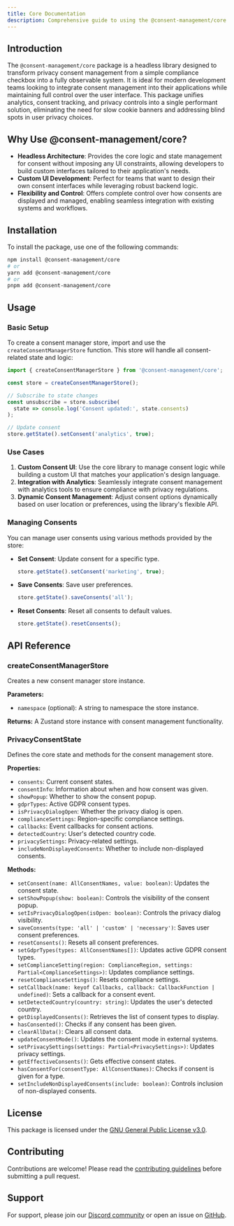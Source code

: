```yaml
---
title: Core Documentation
description: Comprehensive guide to using the @consent-management/core package for managing privacy consents.
---
```


## Introduction

The `@consent-management/core` package is a headless library designed to transform privacy consent management from a simple compliance checkbox into a fully observable system. It is ideal for modern development teams looking to integrate consent management into their applications while maintaining full control over the user interface. This package unifies analytics, consent tracking, and privacy controls into a single performant solution, eliminating the need for slow cookie banners and addressing blind spots in user privacy choices.

## Why Use @consent-management/core?

- **Headless Architecture**: Provides the core logic and state management for consent without imposing any UI constraints, allowing developers to build custom interfaces tailored to their application's needs.
- **Custom UI Development**: Perfect for teams that want to design their own consent interfaces while leveraging robust backend logic.
- **Flexibility and Control**: Offers complete control over how consents are displayed and managed, enabling seamless integration with existing systems and workflows.

## Installation

To install the package, use one of the following commands:

```bash
npm install @consent-management/core
# or
yarn add @consent-management/core
# or
pnpm add @consent-management/core
```

## Usage

### Basic Setup

To create a consent manager store, import and use the `createConsentManagerStore` function. This store will handle all consent-related state and logic:

```typescript
import { createConsentManagerStore } from '@consent-management/core';

const store = createConsentManagerStore();

// Subscribe to state changes
const unsubscribe = store.subscribe(
  state => console.log('Consent updated:', state.consents)
);

// Update consent
store.getState().setConsent('analytics', true);
```

### Use Cases

1. **Custom Consent UI**: Use the core library to manage consent logic while building a custom UI that matches your application's design language.
2. **Integration with Analytics**: Seamlessly integrate consent management with analytics tools to ensure compliance with privacy regulations.
3. **Dynamic Consent Management**: Adjust consent options dynamically based on user location or preferences, using the library's flexible API.

### Managing Consents

You can manage user consents using various methods provided by the store:

- **Set Consent**: Update consent for a specific type.
  ```typescript
  store.getState().setConsent('marketing', true);
  ```

- **Save Consents**: Save user preferences.
  ```typescript
  store.getState().saveConsents('all');
  ```

- **Reset Consents**: Reset all consents to default values.
  ```typescript
  store.getState().resetConsents();
  ```

## API Reference

### createConsentManagerStore

Creates a new consent manager store instance.

**Parameters:**
- `namespace` (optional): A string to namespace the store instance.

**Returns:** A Zustand store instance with consent management functionality.

### PrivacyConsentState

Defines the core state and methods for the consent management store.

**Properties:**
- `consents`: Current consent states.
- `consentInfo`: Information about when and how consent was given.
- `showPopup`: Whether to show the consent popup.
- `gdprTypes`: Active GDPR consent types.
- `isPrivacyDialogOpen`: Whether the privacy dialog is open.
- `complianceSettings`: Region-specific compliance settings.
- `callbacks`: Event callbacks for consent actions.
- `detectedCountry`: User's detected country code.
- `privacySettings`: Privacy-related settings.
- `includeNonDisplayedConsents`: Whether to include non-displayed consents.

**Methods:**
- `setConsent(name: AllConsentNames, value: boolean)`: Updates the consent state.
- `setShowPopup(show: boolean)`: Controls the visibility of the consent popup.
- `setIsPrivacyDialogOpen(isOpen: boolean)`: Controls the privacy dialog visibility.
- `saveConsents(type: 'all' | 'custom' | 'necessary')`: Saves user consent preferences.
- `resetConsents()`: Resets all consent preferences.
- `setGdprTypes(types: AllConsentNames[])`: Updates active GDPR consent types.
- `setComplianceSetting(region: ComplianceRegion, settings: Partial<ComplianceSettings>)`: Updates compliance settings.
- `resetComplianceSettings()`: Resets compliance settings.
- `setCallback(name: keyof Callbacks, callback: CallbackFunction | undefined)`: Sets a callback for a consent event.
- `setDetectedCountry(country: string)`: Updates the user's detected country.
- `getDisplayedConsents()`: Retrieves the list of consent types to display.
- `hasConsented()`: Checks if any consent has been given.
- `clearAllData()`: Clears all consent data.
- `updateConsentMode()`: Updates the consent mode in external systems.
- `setPrivacySettings(settings: Partial<PrivacySettings>)`: Updates privacy settings.
- `getEffectiveConsents()`: Gets effective consent states.
- `hasConsentFor(consentType: AllConsentNames)`: Checks if consent is given for a type.
- `setIncludeNonDisplayedConsents(include: boolean)`: Controls inclusion of non-displayed consents.

## License

This package is licensed under the [GNU General Public License v3.0](https://github.com/koroflow/consent-management/blob/main/LICENSE).

## Contributing

Contributions are welcome! Please read the [contributing guidelines](https://github.com/koroflow/consent-management/blob/main/CONTRIBUTING.md) before submitting a pull request.

## Support

For support, please join our [Discord community](https://discord.gg/koroflow) or open an issue on [GitHub](https://github.com/koroflow/consent-management/issues).
